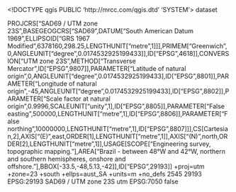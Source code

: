 <!DOCTYPE qgis PUBLIC 'http://mrcc.com/qgis.dtd' 'SYSTEM'>
<qgis version="3.34.3-Prizren">
  <identifier></identifier>
  <parentidentifier></parentidentifier>
  <language></language>
  <type>dataset</type>
  <title></title>
  <abstract></abstract>
  <links/>
  <dates/>
  <fees></fees>
  <encoding></encoding>
  <crs>
    <spatialrefsys nativeFormat="Wkt">
      <wkt>PROJCRS["SAD69 / UTM zone 23S",BASEGEOGCRS["SAD69",DATUM["South American Datum 1969",ELLIPSOID["GRS 1967 Modified",6378160,298.25,LENGTHUNIT["metre",1]]],PRIMEM["Greenwich",0,ANGLEUNIT["degree",0.0174532925199433]],ID["EPSG",4618]],CONVERSION["UTM zone 23S",METHOD["Transverse Mercator",ID["EPSG",9807]],PARAMETER["Latitude of natural origin",0,ANGLEUNIT["degree",0.0174532925199433],ID["EPSG",8801]],PARAMETER["Longitude of natural origin",-45,ANGLEUNIT["degree",0.0174532925199433],ID["EPSG",8802]],PARAMETER["Scale factor at natural origin",0.9996,SCALEUNIT["unity",1],ID["EPSG",8805]],PARAMETER["False easting",500000,LENGTHUNIT["metre",1],ID["EPSG",8806]],PARAMETER["False northing",10000000,LENGTHUNIT["metre",1],ID["EPSG",8807]]],CS[Cartesian,2],AXIS["(E)",east,ORDER[1],LENGTHUNIT["metre",1]],AXIS["(N)",north,ORDER[2],LENGTHUNIT["metre",1]],USAGE[SCOPE["Engineering survey, topographic mapping."],AREA["Brazil - between 48°W and 42°W, northern and southern hemispheres, onshore and offshore."],BBOX[-33.5,-48,5.13,-42]],ID["EPSG",29193]]</wkt>
      <proj4>+proj=utm +zone=23 +south +ellps=aust_SA +units=m +no_defs</proj4>
      <srsid>2545</srsid>
      <srid>29193</srid>
      <authid>EPSG:29193</authid>
      <description>SAD69 / UTM zone 23S</description>
      <projectionacronym>utm</projectionacronym>
      <ellipsoidacronym>EPSG:7050</ellipsoidacronym>
      <geographicflag>false</geographicflag>
    </spatialrefsys>
  </crs>
  <extent/>
</qgis>
